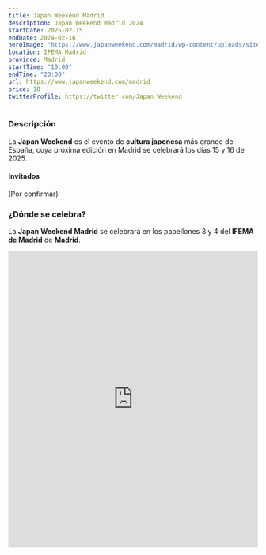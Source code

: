 ```yaml
---
title: Japan Weekend Madrid
description: Japan Weekend Madrid 2024
startDate: 2025-02-15
endDate: 2024-02-16
heroImage: "https://www.japanweekend.com/madrid/wp-content/uploads/sites/2/2021/06/logo-hq.png"
location: IFEMA Madrid
province: Madrid
startTime: "10:00"
endTime: "20:00"
url: https://www.japanweekend.com/madrid
price: 18
twitterProfile: https://twitter.com/Japan_Weekend
---
```


### Descripción

La **Japan Weekend** es el evento de **cultura japonesa** más grande de España, cuya próxima edición en Madrid se celebrará los días 15 y 16 de 2025.

#### Invitados

(Por confirmar)

### ¿Dónde se celebra?

La **Japan Weekend Madrid** se celebrará en los pabellones 3 y 4 del **IFEMA de Madrid** de **Madrid**.

<iframe src="https://www.google.com/maps/embed?pb=!1m18!1m12!1m3!1d3502.9574266515338!2d-3.6157471352960586!3d40.465523564643014!2m3!1f0!2f0!3f0!3m2!1i1024!2i768!4f13.1!3m3!1m2!1s0xd422e50d152df37%3A0x801ce4be7e7a5eec!2sRecinto%20Ferial%20-%20IFEMA%20MADRID!5e0!3m2!1ses!2ses!4v1626683525736!5m2!1ses!2ses" width="100%" height="600" style="border: 0px; pointer-events: none;" allowfullscreen="" loading="lazy"></iframe>
